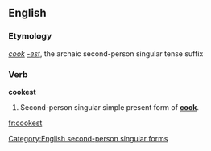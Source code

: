 ==English==

===Etymology===
''[[cook]]'' ''[[-est]]'', the archaic second-person singular tense suffix

===Verb===
'''cookest'''

# {{archaic}} Second-person singular simple present form of '''[[cook]]'''.

[[Category:English second-person singular forms]]

[[fr:cookest]]